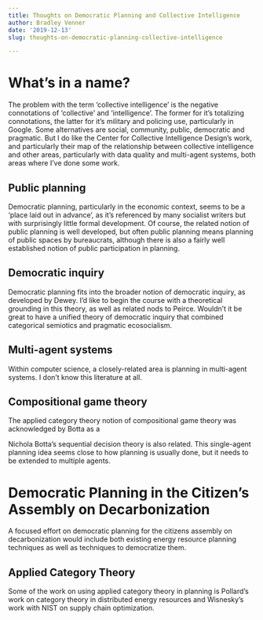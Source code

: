 ```yaml
---
title: Thoughts on Democratic Planning and Collective Intelligence
author: Bradley Venner
date: '2019-12-13'
slug: thoughts-on-democratic-planning-collective-intelligence

---
```

# What's in a name?

The problem with the term 'collective intelligence' is the negative connotations of 'collective' and 'intelligence'.  The former for it's totalizing connotations, the latter for it's military and policing use, particularly in Google.  Some alternatives are social, community, public, democratic and pragmatic.  But I do like the Center for Collective Intelligence Design's work, and particularly their map of the relationship between collective intelligence and other areas, particularly with data quality and multi-agent systems, both areas where I've done some work.  

## Public planning
Democratic planning, particularly in the economic context, seems to be a 'place laid out in advance', as it's referenced by many socialist writers but with surprisingly little formal development.  Of course, the related notion of public planning is well developed, but often public planning means planning of public spaces by bureaucrats, although there is also a fairly well established notion of public participation in planning.

## Democratic inquiry
Democratic planning fits into the broader notion of democratic inquiry, as developed by Dewey.  I'd like to begin the course with a theoretical grounding in this theory, as well as related nods to Peirce.  Wouldn't it be great to have a unified theory of democratic inquiry that combined categorical semiotics and pragmatic ecosocialism.

## Multi-agent systems
Within computer science, a closely-related area is planning in multi-agent systems.  I don't know this literature at all.  

## Compositional game theory
The applied category theory notion of compositional game theory was acknowledged by Botta as a

Nichola Botta's sequential decision theory is also related. This single-agent planning idea seems close to how planning is usually done, but it needs to be extended to multiple agents.

# Democratic Planning in the Citizen's Assembly on Decarbonization

A focused effort on democratic planning for the citizens assembly on decarbonization would include both existing energy resource planning techniques as well as techniques to democratize them.   

## Applied Category Theory

Some of the work on using applied category theory in planning is Pollard's work on category theory in distributed energy resources and Wisnesky's work with NIST on supply chain optimization.  
